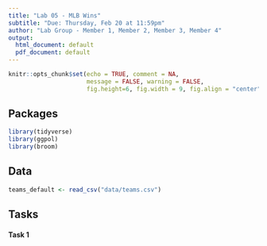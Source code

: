 ---
title: "Lab 05 - MLB Wins"
subtitle: "Due: Thursday, Feb 20 at 11:59pm"
author: "Lab Group - Member 1, Member 2, Member 3, Member 4"
output:
  html_document: default
  pdf_document: default
---

```{r setup, include=FALSE}
knitr::opts_chunk$set(echo = TRUE, comment = NA, 
                      message = FALSE, warning = FALSE,
                      fig.height=6, fig.width = 9, fig.align = "center")
```

## Packages

```{r packages}
library(tidyverse)
library(ggpol)
library(broom)
```

## Data

```{r load_data}
teams_default <- read_csv("data/teams.csv")
```

## Tasks

#### Task 1

```{r task_1}

```

